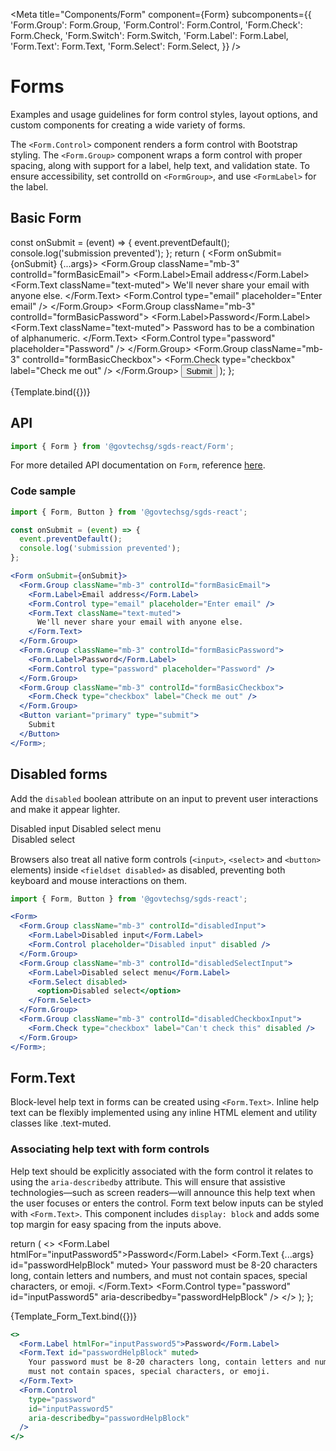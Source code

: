 
<Meta
  title="Components/Form"
  component={Form}
  subcomponents={{
    'Form.Group': Form.Group,
    'Form.Control': Form.Control,
    'Form.Check': Form.Check,
    'Form.Switch': Form.Switch,
    'Form.Label': Form.Label,
    'Form.Text': Form.Text,
    'Form.Select': Form.Select,
  }}
/>

# Forms

Examples and usage guidelines for form control styles, layout options, and custom components for creating a wide variety of forms.

The `<Form.Control>` component renders a form control with Bootstrap styling. The `<Form.Group>` component wraps a form control with proper spacing,
along with support for a label, help text, and validation state. To ensure accessibility, set controlId on `<FormGroup>`, and use `<FormLabel>` for the label.

## Basic Form

  const onSubmit = (event) => {
    event.preventDefault();
    console.log('submission prevented');
  };
  return (
    <Form onSubmit={onSubmit} {...args}>
      <Form.Group className="mb-3" controlId="formBasicEmail">
        <Form.Label>Email address</Form.Label>
        <Form.Text className="text-muted">
          We'll never share your email with anyone else.
        </Form.Text>
        <Form.Control type="email" placeholder="Enter email" />
      </Form.Group>
      <Form.Group className="mb-3" controlId="formBasicPassword">
        <Form.Label>Password</Form.Label>
        <Form.Text className="text-muted">
          Password has to be a combination of alphanumeric.
        </Form.Text>
        <Form.Control type="password" placeholder="Password" />
      </Form.Group>
      <Form.Group className="mb-3" controlId="formBasicCheckbox">
        <Form.Check type="checkbox" label="Check me out" />
      </Form.Group>
      <Button variant="primary" type="submit">
        Submit
      </Button>
    </Form>
  );
};

<Canvas>
  <Story name="Basic">{Template.bind({})}</Story>
</Canvas>

## API

```jsx
import { Form } from '@govtechsg/sgds-react/Form';
```

<ArgsTable story="Basic" />

For more detailed API documentation on `Form`, reference <a href="https://react-bootstrap.github.io/forms/overview/" target="_blank">here</a>.

### Code sample

```jsx
import { Form, Button } from '@govtechsg/sgds-react';

const onSubmit = (event) => {
  event.preventDefault();
  console.log('submission prevented');
};

<Form onSubmit={onSubmit}>
  <Form.Group className="mb-3" controlId="formBasicEmail">
    <Form.Label>Email address</Form.Label>
    <Form.Control type="email" placeholder="Enter email" />
    <Form.Text className="text-muted">
      We'll never share your email with anyone else.
    </Form.Text>
  </Form.Group>
  <Form.Group className="mb-3" controlId="formBasicPassword">
    <Form.Label>Password</Form.Label>
    <Form.Control type="password" placeholder="Password" />
  </Form.Group>
  <Form.Group className="mb-3" controlId="formBasicCheckbox">
    <Form.Check type="checkbox" label="Check me out" />
  </Form.Group>
  <Button variant="primary" type="submit">
    Submit
  </Button>
</Form>;
```

## Disabled forms

Add the `disabled` boolean attribute on an input to prevent user interactions and make it appear lighter.

<Canvas>
  <Story name="Disabled Inputs">
    <Form.Group className="mb-3">
      <Form.Label>Disabled input</Form.Label>
      <Form.Control placeholder="Disabled input" disabled />
    </Form.Group>
    <Form.Group className="mb-3" controlId="disabledSelectInput">
      <Form.Label>Disabled select menu</Form.Label>
      <Form.Select disabled>
        <option>Disabled select</option>
      </Form.Select>
    </Form.Group>
    <Form.Group className="mb-3" controlId="disabledCheckboxInput">
      <Form.Check type="checkbox" label="Can't check this" disabled />
    </Form.Group>
  </Story>
</Canvas>

Browsers also treat all native form controls (`<input>`, `<select>` and `<button>` elements) inside `<fieldset disabled>` as disabled, preventing both keyboard and mouse interactions on them.

```jsx
import { Form, Button } from '@govtechsg/sgds-react';

<Form>
  <Form.Group className="mb-3" controlId="disabledInput">
    <Form.Label>Disabled input</Form.Label>
    <Form.Control placeholder="Disabled input" disabled />
  </Form.Group>
  <Form.Group className="mb-3" controlId="disabledSelectInput">
    <Form.Label>Disabled select menu</Form.Label>
    <Form.Select disabled>
      <option>Disabled select</option>
    </Form.Select>
  </Form.Group>
  <Form.Group className="mb-3" controlId="disabledCheckboxInput">
    <Form.Check type="checkbox" label="Can't check this" disabled />
  </Form.Group>
</Form>;
```

## Form.Text

Block-level help text in forms can be created using `<Form.Text>`. Inline help text can be flexibly implemented using any inline HTML element and utility classes like .text-muted.

### **Associating help text with form controls**

Help text should be explicitly associated with the form control it relates to using the `aria-describedby` attribute. This will ensure that assistive technologies—such as screen readers—will announce this help text when the user focuses or enters the control.
Form text below inputs can be styled with `<Form.Text>`. This component includes `display: block` and adds some top margin for easy spacing from the inputs above.

  return (
    <>
      <Form.Label htmlFor="inputPassword5">Password</Form.Label>
      <Form.Text {...args} id="passwordHelpBlock" muted>
        Your password must be 8-20 characters long, contain letters and numbers,
        and must not contain spaces, special characters, or emoji.
      </Form.Text>
      <Form.Control
        type="password"
        id="inputPassword5"
        aria-describedby="passwordHelpBlock"
      />
    </>
  );
};

<Canvas>
  <Story name="Form Text">{Template_Form_Text.bind({})}</Story>
</Canvas>

```jsx
<>
  <Form.Label htmlFor="inputPassword5">Password</Form.Label>
  <Form.Text id="passwordHelpBlock" muted>
    Your password must be 8-20 characters long, contain letters and numbers, and
    must not contain spaces, special characters, or emoji.
  </Form.Text>
  <Form.Control
    type="password"
    id="inputPassword5"
    aria-describedby="passwordHelpBlock"
  />
</>
```
